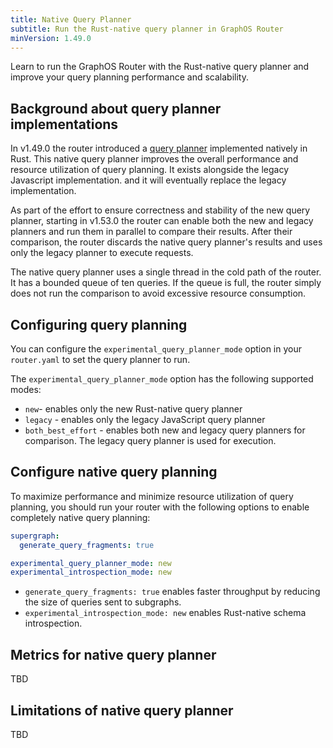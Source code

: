 ```yaml
---
title: Native Query Planner
subtitle: Run the Rust-native query planner in GraphOS Router
minVersion: 1.49.0
---
```


<PreviewFeature />

Learn to run the GraphOS Router with the Rust-native query planner and improve your query planning performance and scalability.

## Background about query planner implementations

In v1.49.0 the router introduced a [query planner](/graphos/routing/about-router#query-planning) implemented natively in Rust. This native query planner improves the overall performance and resource utilization of query planning. It exists alongside the legacy Javascript implementation. and it will eventually replace the legacy implementation.

As part of the effort to ensure correctness and stability of the new query planner, starting in v1.53.0 the router can enable both the new and legacy planners and run them in parallel to compare their results. After their comparison, the router discards the native query planner's results and uses only the legacy planner to execute requests.

The native query planner uses a single thread in the cold path of the router. It has a bounded queue of ten queries. If the queue is full, the router simply does not run the comparison to avoid excessive resource consumption.

## Configuring query planning

You can configure the `experimental_query_planner_mode` option in your `router.yaml` to set the query planner to run.

The `experimental_query_planner_mode` option has the following supported modes:

- `new`- enables only the new Rust-native query planner
- `legacy` - enables only the legacy JavaScript query planner 
- `both_best_effort` - enables both new and legacy query planners for comparison. The legacy query planner is used for execution. 

## Configure native query planning

To maximize performance and minimize resource utilization of query planning, you should run your router with the following options to enable completely native query planning:

```yaml title="router.yaml" showLineNumbers=false
supergraph:
  generate_query_fragments: true

experimental_query_planner_mode: new
experimental_introspection_mode: new
```

- `generate_query_fragments: true` enables faster throughput by reducing the size of queries sent to subgraphs.
- `experimental_introspection_mode: new` enables Rust-native schema introspection.

## Metrics for native query planner

TBD

## Limitations of native query planner

TBD